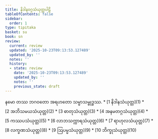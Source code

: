 ```yaml
---
title: နိဒါနဝဂ္ဂသံယုတ္တပါဠိ
tableOfContents: false
sidebar:
  order: 1
type: tipitaka
basket: su
book: sn
review:
  current: review
  updated: '2025-10-23T09:13:53.127489'
  updated_by: ''
  notes: ''
  history:
  - state: review
    date: '2025-10-23T09:13:53.127489'
    updated_by: ''
    notes: ''
    previous_state: draft
---
```


<ReviewStatus review={frontmatter.review} showDetails={true} />

<HypothesisAnnotation frontmatter={frontmatter} />

<Paragraph number="1" type="center" book="sn">
နမော တဿ ဘဂဝတော အရဟတော သမ္မာသမ္ဗုဒ္ဓဿ.

</Paragraph>

<TableOfContents book="sn">
* [1 နိဒါနသံယုတ္တ](1)
* [2 အဘိသမယသံယုတ္တ](2)
* [3 ဓာတုသံယုတ္တ](3)
* [4 အနမတဂ္ဂသံယုတ္တ](4)
* [5 ကဿပသံယုတ္တ](5)
* [6 လာဘသက္ကာရသံယုတ္တ](6)
* [7 ရာဟုလသံယုတ္တ](7)
* [8 လက္ခဏသံယုတ္တ](8)
* [9 ဩပမ္မသံယုတ္တ](9)
* [10 ဘိက္ခုသံယုတ္တ](10)
</TableOfContents>